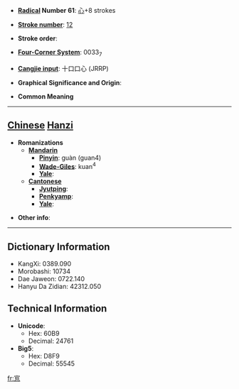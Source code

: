 * '''[[Wiktionary:Chinese radical index| Radical]] Number 61''': [[Wiktionary:Chinese radical index 心|心]]+8 strokes

* '''[[Wiktionary:Chinese total strokes index|Stroke number]]''': [[Wiktionary:Chinese total strokes index 12|12]]

* '''Stroke order''': 

* '''[[Wiktionary:Chinese four corner index|Four-Corner System]]''': 0033<sub>7</sub>

* '''[[Wiktionary:Chinese Cangjie index|Cangjie input]]''': 十口口心 (JRRP)

* '''Graphical Significance and Origin''': 

* '''Common Meaning'''

----

== [[Chinese]] [[Hanzi]] ==

* '''Romanizations'''
** '''[[Mandarin]]'''
*** '''[[Pinyin]]''': guàn (guan4)
*** '''[[Wade-Giles]]''': kuan<sup>4</sup>
*** '''[[Yale]]''': 
** '''[[Cantonese]]'''
*** '''[[Jyutping]]''':
*** '''[[Penkyamp]]''': 
*** '''[[Yale]]''': 

* '''Other info''': 

----

== Dictionary Information ==

* KangXi: 0389.090
* Morobashi: 10734
* Dae Jaweon: 0722.140
* Hanyu Da Zidian: 42312.050

== Technical Information ==

* '''Unicode''':
** Hex: 60B9
** Decimal: 24761
* '''Big5''':
** Hex: D8F9
** Decimal: 55545

[[fr:悹]]